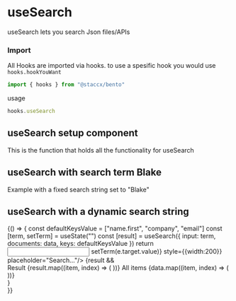 

<Meta title="hooks|useSearch" component={useSearch} decorators={[withKnobs]}/>

# useSearch
useSearch lets you search Json files/APIs



### Import
All Hooks are imported via hooks. to use a spesific hook you would
use ```hooks.hookYouWant```

```javascript
import { hooks } from "@staccx/bento"
```
usage
```javascript
hooks.useSearch
```

## useSearch setup component
This is the function that holds all the functionality for useSearch


## useSearch with search term Blake
Example with a fixed search string set to "Blake"

<Preview>
  <Story name="default search">
   <Component term={"Blake"} />
  </Story>
</Preview>

## useSearch with a dynamic search string


<Preview>
  <Story name="Dynamic searchString">
     {() => {
      const defaultKeysValue = ["name.first", "company", "email"]
      const [term, setTerm] = useState("")
      const [result] = useSearch({ input: term, documents: data, keys: defaultKeysValue })
      return <div>
      <Input onChange={e => setTerm(e.target.value)} style={{width:200}} placeholder="Search..."/>
      {result && <div>
                       <Heading level={3}>Result</Heading>
                       <List>
                         {result.map((item, index) => (
                           <ReactJson
                             key={item + index}
                             src={item}
                             name={`${item.name.first} ${item.name.last}`}
                             theme={"monokai"}
                             collapsed
                           />
                         ))}
                       </List>
                       <Heading level={3}>All items</Heading>
                       <List>
                         {data.map((item, index) => (
                           <ReactJson
                             key={item + index}
                             src={item}
                             name={`${item.name.first} ${item.name.last}`}
                             theme={"monokai"}
                             collapsed
                           />
                         ))}
                       </List>
                     </div>}
      </div>
     }}
    </Story>
</Preview>



